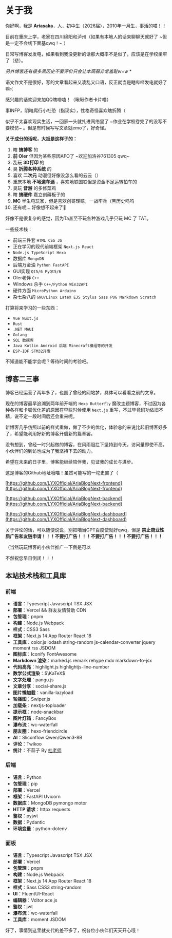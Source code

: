 # 关于我

你好啊，我是 **Ariasaka**，人，初中生（2026届），2010年一月生，事活的喵！！

目前在重庆上学，老家在四川绵阳和泸州（如果有本地人的话来聊聊天就好了 ~但是一定不会线下面基qwq！~ ）

日常写博客发发电，如果看到我没更新的话那大概率不是似了，应该是在学校坐牢了（悲）。

_另外博客还有很多黑历史不要评价只会让本蒟蒻非常羞耻w=w_ \*

语文作文不是很好，写的文章看起来又凌乱又口语，反正就当是瞎哔哔发电就好了嘛:(

感兴趣的话欢迎来加QQ瞎唠嗑！（瞅瞅作者卡片喵）

事INFP，阴暗爬行小社恐（指现实），性格奇怪喜欢瞎折腾（

似乎不太喜欢现实生活，一回家一头就扎进网络里了 ~作业在学校卷完了的没写不要模仿~ 。但是有时候写写文章就emo了，好奇怪。

**关于成分的话呢，大抵是这样子的：**

1. 瞎 **搞博客** 的
2. **前 OIer** 但因为某些原因AFO了 ~欢迎加洛谷761305 qwq~
3. 乱玩 **3D打印** 的
4. 臭 **折腾各种系统** 的
5. 喜欢 **二次元** 动漫但好像没怎么看的云云（）
6. 重庆本地 **不地道车迷** ，喜欢地铁国铁但是资金不足运转拍车的
7. 臭玩 **音游** 的多修菜鸡
8. 瞎 **搞硬件** 嘉立创薅板子的
9. **MC** 半生电玩家，但是喜欢创哥理赔，一战牢兵（黑历史呜呜
10. 还有呢... 好像想不起来了🤔

好像不是很复杂的感觉，因为Ta甚至不玩各种游戏几乎只玩 MC 了 TAT。

一些技术栈：

- 前端三件套 `HTML CSS JS`
- 正在学习的现代前端框架 `Next.js React`
- `Node.js TypeScript Hexo`
- 数据库 `MongoDB`
- 后端万金油 `Python FastAPI`
- GUI实现 `Qt5/6 PyQt5/6`
- OIer老伴 `C++`
- Windows 杀手 `C++/Python Win32API`
- 硬件方面 `MicroPython Arduino`
- 杂七杂八的 `GNU/Linux LateX EJS Stylus Sass PUG Markdown Scratch`

打算将来学习的一些东西：

- `Vue Nuxt.js`
- `Rust`
- `.NET MAUI`
- `Golang`
- `SQL 数据库`
- `Java Kotlin Android 后端 Minecraft模组等的开发`
- `ESP-IDF STM32开发`

不知道能不能学会呢？等待时间的考验吧。

## 博客二三事

博客已经运营了两年多了，也圆了曾经的网站梦，具体可以看看之前的文章。

现在的博客最早追溯到两年前开端的 `Hexo Butterfly` 魔改主题博客，不过因为各种各样和卡顿优化差的原因在早些时候使用 `Next.js` 重写，不过毕竟码功依旧不精，说不定一段时间后还会重来呢。

新博客几乎仿照以前的样式重做，做了不少的优化，体验总的来说比起旧博客好多了，希望能利用好新的博客开启新的篇章罢。

没有想到，曾经一时兴起做的博客，在风雨阻拦下坚持到今天，访问量即使不高，小伙伴们的到访也成为了我坚持下去的动力。

希望在未来的日子里，博客能继续陪伴我，见证我的成长与进步。

这是博客的Github地址哦喵！虽然可能写的一坨史罢了（

[https://github.com/LYXOfficial/AriaBlogNext-frontend](https://github.com/LYXOfficial/AriaBlogNext-frontend)

[https://github.com/LYXOfficial/AriaBlogNext-backend](https://github.com/LYXOfficial/AriaBlogNext-backend)

[https://github.com/LYXOfficial/AriaBlogNext-dashboard](https://github.com/LYXOfficial/AriaBlogNext-dashboard)

关于评论的话，可以随便说说，别把咱当GPT百度使就好qwq，但是 **禁止商业性质广告和友链申请！！！不要打广告！！！不要打广告！！！不要打广告！！！**

（当然玩玩博客的小伙伴推广一下倒是可以

不然祝您早日倒闭！！！

## 本站技术栈和工具库

### 前端

- **语言**：Typescript Javascript TSX JSX
- **部署**：Vercel && 群友友情赞助 CDN
- **包管理**：pnpm
- **构建**：Node.js Webpack
- **样式**：CSS3 Sass
- **框架**：Next.js 14 App Router React 18
- **工具库**：color.js lodash string-random js-calendar-converter jquery moment rss JSDOM
- **图标库**：Iconify FontAwesome
- **Markdown 渲染**：marked.js remark rehype mdx markdown-to-jsx
- **代码高亮**：highlight.js highlightjs-line-number
- **数学公式渲染**：$\KaTeX$
- **文字处理**：pangu.js
- **文章分享**：social-share.js
- **图片懒加载**：vanilla-lazyload
- **轮播图**：Swiper.js
- **加载条**：nextjs-toploader
- **提示框**：node-snackbar
- **图片灯箱**：FancyBox
- **瀑布流**：wc-waterfall
- **朋友圈**：hexo-friendcircle
- **AI**：Sliconflow Qwen/Qwen3-8B
- **评论**：Twikoo
- **统计**：不蒜子 By [杜老师](https://dusays.com)

### 后端

- **语言**：Python
- **包管理**：pip
- **部署**：Vercel
- **框架**：FastAPI Uvicorn
- **数据库**：MongoDB pymongo motor
- **HTTP 请求**：httpx requests
- **鉴权**：pyjwt
- **数据**：Pydantic
- **环境变量**：python-dotenv

### 面板

- **语言**：Typescript Javascript TSX JSX
- **部署**：Vercel
- **包管理**：pnpm
- **构建**：Node.js Webpack
- **框架**：Next.js 14 App Router React 18
- **样式**：Sass CSS3 string-random
- **UI**：FluentUI-React
- **编辑器**：Vditor ace.js
- **鉴权**：jwt
- **瀑布流**：wc-waterfall
- **工具库**：moment JSDOM

好了，事情到这里就交代的差不多了，祝各位小伙伴们天天开心哦！
